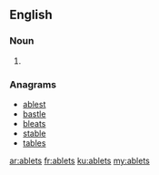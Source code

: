 ==English==

===Noun===
{{head|en|plural}}

# {{plural of|ablet|lang=en}}

===Anagrams===
* [[ablest#English|ablest]]
* [[bastle#English|bastle]]
* [[bleats#English|bleats]]
* [[stable#English|stable]]
* [[tables#English|tables]]

[[ar:ablets]]
[[fr:ablets]]
[[ku:ablets]]
[[my:ablets]]